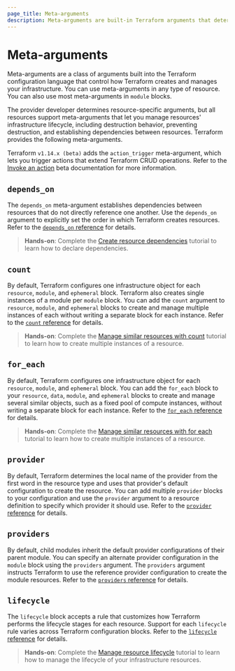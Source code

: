 ```yaml
---
page_title: Meta-arguments
description: Meta-arguments are built-in Terraform arguments that determine how Terraform creates and manages resources.
---
```


# Meta-arguments

Meta-arguments are a class of arguments built into the Terraform configuration language that control how Terraform creates and manages your infrastructure. You can use meta-arguments in any type of resource. You can also use most meta-arguments in `module` blocks.

The provider developer determines resource-specific arguments, but all resources support meta-arguments that let you manage resources' infrastructure lifecycle, including destruction behavior, preventing destruction, and establishing dependencies between resources. Terraform provides the following meta-arguments.

<Note>

Terraform `v1.14.x (beta)` adds the `action_trigger` meta-argument, which lets you trigger actions that extend Terraform CRUD operations. Refer to the [Invoke an action](/terraform/language/v1.14.x/invoke-actions) beta documentation for more information.

</Note>

## `depends_on`

The `depends_on` meta-argument establishes dependencies between resources that do not directly reference one another. Use the `depends_on` argument to explicitly set the order in which Terraform creates resources. Refer to the [`depends_on` reference](/terraform/language/meta-arguments/depends_on) for details.

> **Hands-on**: Complete the [Create resource dependencies](/terraform/tutorials/configuration-language/dependencies) tutorial to learn how to declare dependencies.

## `count`

By default, Terraform configures one infrastructure object for each `resource`, `module`, and `ephemeral` block. Terraform also creates single instances of a module per `module` block. You can add the `count` argument to `resource`, `module`, and `ephemeral` blocks to create and manage multiple instances of each without writing a separate block for each instance. Refer to the [`count` reference](/terraform/language/meta-arguments/count) for details.

> **Hands-on**: Complete the [Manage similar resources with count](/terraform/tutorials/0-13/count) tutorial to learn how to create multiple instances of a resource.

## `for_each`

By default, Terraform configures one infrastructure object for each `resource`, `module`, and `ephemeral` block. You can add the `for_each` block to your `resource`, `data`, `module`, and `ephemeral` blocks to create and manage several similar objects, such as a fixed pool of compute instances, without writing a separate block for each instance. Refer to the [`for_each` reference](/terraform/language/meta-arguments/for_each) for details.

> **Hands-on**: Complete the [Manage similar resources with for each](/terraform/tutorials/configuration-language/for-each) tutorial to learn how to create multiple instances of a resource.


## `provider`

By default, Terraform determines the local name of the provider from the first word in the resource type and uses that provider's default configuration to create the resource. You can add multiple `provider` blocks to your configuration and use the `provider` argument to a resource definition to specify which provider it should use. Refer to the [`provider` reference](/terraform/language/meta-arguments/provider) for details.

## `providers`

By default, child modules inherit the default provider configurations of their parent module. You can specify an alternate provider configuration in the `module` block using the `providers` argument. The `providers` argument instructs Terraform to use the reference provider configuration to create the module resources. Refer to the [`providers` reference](/terraform/language/meta-arguments/providers) for details.

## `lifecycle`

The `lifecycle` block accepts a rule that customizes how Terraform performs the lifecycle stages for each resource. Support for each `lifecycle` rule varies across Terraform configuration blocks. Refer to the [`lifecycle` reference](/terraform/language/meta-arguments/lifecycle) for details. 

> **Hands-on**: Complete the [Manage resource lifecycle](/terraform/tutorials/state/resource-lifecycle) tutorial to learn how to manage the lifecycle of your infrastructure resources. 
